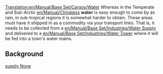 [[Translation:en/Manual/Base Set/Cargos/Water]]
{{cs/Překlad|origin= en/Manual/Base Set/Cargos/Water
|from  = en
|to    = cs
|Percentage =0
}}
{{en/Manual/Base Set/Cargos/Cargo|name=Water
|image=en/Manual/Base Set/Cargos/Water.png
|produced=[[en/Manual/Base Set/Industries/Water Supply]]
|accepted=[[en/Manual/Base Set/Industries/Water Tower]]
}}
Whereas in the Temperate and Sub-Arctic [[en/Manual/Climates]]s '''water''' is easy enough to come by as rain, in sub-tropical regions it is somewhat harder to obtain.  These areas must have it shipped in as a commodity via your transport links.  That is, it needs to be collected from a [[en/Manual/Base Set/Industries/Water Supply]] and delivered to a [[en/Manual/Base Set/Industries/Water Tower]] where it will be fed into a town's water mains.

==Background==
[https://www.wikipedia.org/wiki/Water supply None]